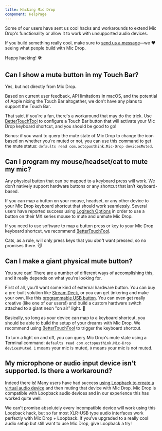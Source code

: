 ```yaml
---
title: Hacking Mic Drop
component: HelpPage
---
```




<Panel>

Some of our users have sent us cool hacks and workarounds to extend Mic Drop's functionality or allow it to work with unsupported audio devices.

If you build something really cool, make sure to [send us a message](mailto:micdrop@octopusthink.com)—we ❤️ seeing what people build with Mic Drop.

Happy hacking! 🛠

## Can I show a mute button in my Touch Bar?

Yes, but not directly from Mic Drop.

Based on current user feedback, API limitations in macOS, and the potential of Apple nixing the Touch Bar altogether, we don't have any plans to support the Touch Bar.

That said, if you're a fan, there's a workaround that may do the trick. Use [BetterTouchTool](https://folivora.ai) to configure a Touch Bar button that will activate your Mic Drop keyboard shortcut, and you should be good to go!

Bonus: if you want to query the mute state of Mic Drop to change the icon based on whether you're muted or not, you can use this command to get the mute status: `defaults read com.octopusthink.Mic-Drop devicesMuted`.

## Can I program my mouse/headset/cat to mute my mic?

Any physical button that can be mapped to a keyboard press will work. We don’t natively support hardware buttons or any shortcut that isn’t keyboard-based.

If you can map a button on your mouse, headset, or any other device to your Mic Drop keyboard shortcut that should work seamlessly. Several users have reported success using  [Logitech Options](https://www.logitech.com/en-us/product/options) in order to use a button on their MX series mouse to mute and unmute Mic Drop.

If you need to use software to map a button press or key to your Mic Drop keyboard shortcut, we recommend [BetterTouchTool](https://folivora.ai).

Cats, as a rule, will only press keys that you _don't_ want pressed, so no promises there. 😼

## Can I make a giant physical mute button?

You sure can! There are a number of different ways of accomplishing this, and it really depends on what you're looking for.

First of all, you'll want some kind of external hardware button. You can buy a pre-built solution like [Stream Deck](https://www.elgato.com/en/gaming/stream-deck), or you can get tinkering and make your own, like this [programmable USB button](https://www.instructables.com/PUB-Programmable-USB-Button/). You can even get really creative (like one of our users!) and build a custom hardware switch attached to a giant neon "on air" light. 🤩

Basically, so long as your device can map to a keyboard shortcut, you should be able to build the setup of your dreams with Mic Drop. We recommend using [BetterTouchTool](https://folivora.ai) to trigger the keyboard shortcut.

To turn a light on and off, you can query Mic Drop's mute state using a Terminal command: `defaults read com.octopusthink.Mic-Drop devicesMuted`. `1` means your mic is muted, `0` means your mic is not muted.

## My microphone or audio input device isn't supported. Is there a workaround?

Indeed there is! Many users have had success [using Loopback to create a virtual audio device](/help/using-loopback) and then muting that device with Mic Drop. Mic Drop is compatible with Loopback audio devices and in our experience this has worked quite well.

We can't promise absolutely every incompatible device will work using this Loopback hack, but so far most XLR-USB type audio interfaces work perfectly with Mic Drop + Loopback. If you've upgraded to a really cool audio setup but still want to use Mic Drop, give Loopback a try!

</Panel>
